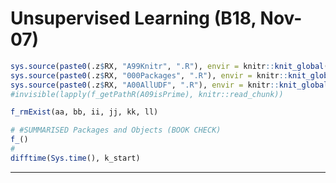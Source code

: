 # Unsupervised Learning (B18, Nov-07) {#b18 .unlisted .unnumbered}

```r
sys.source(paste0(.z$RX, "A99Knitr", ".R"), envir = knitr::knit_global())
sys.source(paste0(.z$RX, "000Packages", ".R"), envir = knitr::knit_global())
sys.source(paste0(.z$RX, "A00AllUDF", ".R"), envir = knitr::knit_global())
#invisible(lapply(f_getPathR(A09isPrime), knitr::read_chunk))
```

<!-- 
## Overview

- "Unsupervised Learning Algorithms"
  - "ForLater"

## Summary

## Validation {.unlisted .unnumbered .tabset .tabset-fade}

-->

```r
f_rmExist(aa, bb, ii, jj, kk, ll)
```

```r
# #SUMMARISED Packages and Objects (BOOK CHECK)
f_()
#
difftime(Sys.time(), k_start)
```

****
